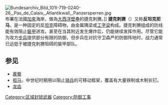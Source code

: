 [[File:Bundesarchiv_Bild_101I-719-0240-26,_Pas_de_Calais,_Atlantikwall,_Panzersperren.jpg|right]]布署在法國[[加來|加來]]海岸，做為[[大西洋壁壘|大西洋壁壘]]的捷克刺猬。]]
'''捷克刺猬'''（{{Lang-cs|rozsocháč}}）又称'''反坦克拒马'''，是一种固定的反[[坦克|坦克]]障碍物，由金属隅梁或[[工字梁|工字梁]]构成。捷克刺猬组成的防线能有效阻止[[裝甲|裝甲]]进攻。甚至在当其附近发生爆炸后，仍能继续发挥作用。尽管它能为攻方[[步兵|步兵]]提供部分有限的防御，但步兵在对抗守卫森严的防御阵地时，战力通常已远低于被捷克刺猬阻碍的裝甲部队。

== 参见 ==
* [[蒺藜_(武器)|蒺藜]]
* [[拒馬|拒马]]，中世纪时期用以阻止[[骑兵|骑兵]]的可移动框架，覆盖有大量铁制或木制长钉。
* [[龍齒|龙齿]]

[[Category:区域封锁武器|Category:区域封锁武器]]
[[Category:防御工事|Category:防御工事]]